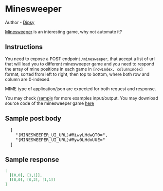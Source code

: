 
# Minesweeper

Author - [Dipsy](https://github.com/dipsywong98)
 
[Minesweeper](https://www.google.com/search?q=minesweeper&rlz=1C1YTUH_zh-HKHK1048HK1048&oq=minesweeper&gs_lcrp=EgZjaHJvbWUqBwgAEAAYjwIyBwgAEAAYjwIyDwgBEC4YQxiDARixAxiKBTIHCAIQLhiABDIHCAMQABiABDIHCAQQLhiABDIGCAUQRRg8MgYIBhBFGDwyBggHEEUYQdIBCDUxMTlqMGo3qAIAsAIA&sourceid=chrome&ie=UTF-8#cobssid=s) is an interesting game, why not automate it?

## Instructions

You need to expose a POST endpoint `/minesweeper`, that accept a list of url that will lead you to different minesweeper game and you need to respond the array of mine positions in each game in `[rowIndex, columnIndex]` format, sorted from left to right, then top to bottom, where both row and column are 0-indexed.

MIME type of application/json are expected for both request and response.

You may check [/sample](/sample) for more examples input/output. You may download source code of the minesweeper game <a href={MINESWEEPER_UI_DOWNLOAD_URL}>here</a>

## Sample post body

<pre>
  [
    "{MINESWEEPER_UI_URL}#MiwyLHdwQT0=",
    "{MINESWEEPER_UI_URL}#Myw0LHdxUUE="
  ]
</pre>

## Sample response

```json
[
  [[0,0], [1,1]],
  [[0,0], [0,2], [1,1]]
]
```
